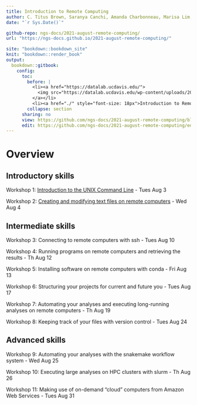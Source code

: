 ```yaml
---
title: Introduction to Remote Computing
author: C. Titus Brown, Saranya Canchi, Amanda Charbonneau, Marisa Lim, Abhijna Parigi, Pamela Reynolds, and Nick Ulle.
date: "`r Sys.Date()`"

github-repo: ngs-docs/2021-august-remote-computing/
url: "https://ngs-docs.github.io/2021-august-remote-computing/"

site: "bookdown::bookdown_site"
knit: "bookdown::render_book"
output:
  bookdown::gitbook:
    config:
      toc:
        before: |
          <li><a href="https://datalab.ucdavis.edu/">
            <img src="https://datalab.ucdavis.edu/wp-content/uploads/2019/07/datalab-logo-full-color-rgb-1.png" style="height: 100%; width: 100%; object-fit: contain" />
          </a></li>
          <li><a href="./" style="font-size: 18px">Introduction to Remote Computing (Pilot)</a></li>
        collapse: section
      sharing: no
      view: https://github.com/ngs-docs/2021-august-remote-computing/blob/main/%s
      edit: https://github.com/ngs-docs/2021-august-remote-computing/edit/main/%s
---
```


# Overview {-}

## Introductory skills {-}

Workshop 1: [Introduction to the UNIX Command Line](introduction-to-the-unix-command-line.html) - Tues Aug 3

Workshop 2: [Creating and modifying text files on remote computers](creating-and-modifying-text-files-on-remote-computers.html) - Wed Aug 4

## Intermediate skills {-}

Workshop 3: Connecting to remote computers with ssh - Tues Aug 10

Workshop 4: Running programs on remote computers and retrieving the results - Th Aug 12

Workshop 5: Installing software on remote computers with conda - Fri Aug 13

Workshop 6: Structuring your projects for current and future you - Tues Aug 17

Workshop 7: Automating your analyses and executing long-running analyses on remote computers - Th Aug 19

Workshop 8: Keeping track of your files with version control - Tues Aug 24

## Advanced skills {-}

Workshop 9: Automating your analyses with the snakemake workflow system - Wed Aug 25

Workshop 10: Executing large analyses on HPC clusters with slurm - Th Aug 26

Workshop 11: Making use of on-demand "cloud" computers from Amazon Web Services - Tues Aug 31
